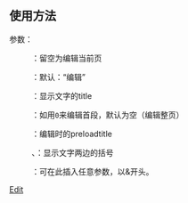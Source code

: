 <noinclude>{{Documentation subpage}}</noinclude>
<!-- 在本行下編輯模板說明 -->
{{High-risk|9385}}
== 使用方法 ==
参数：
:{{para|1|页面名}}：留空为编辑当前页
:{{para|2|显示文字}}：默认：“编辑”
:{{para|3|工具提示}}：显示文字的title
:{{para|section|小节}}：如用<code>0</code>来编辑首段，默认为空（编辑整页）
:{{para|preloadtitle|预加载标题}}：编辑时的preloadtitle
:{{para|4|[}}、{{para|5|]}}：显示文字两边的括号
:{{para|extendurlquerystring|更多参数}}：可在此插入任意参数，以&开头。

<includeonly>
[[Category:页面按钮|Edit]]
</includeonly>